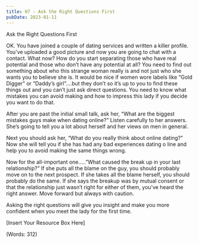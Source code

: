 ```yaml
---
title: 07 - Ask the Right Questions First
pubDate: 2023-01-11
---
```


Ask the Right Questions First


OK.  You have joined a couple of dating services and written a killer profile.  You’ve uploaded a good picture and now you are going to chat with a contact.  What now?  How do you start separating those who have real potential and those who don’t have any potential at all?  You need to find out something about who this strange woman really is and not just who she wants you to believe she is.  It would be nice if women wore labels like “Gold Digger” or “Daddy’s girl”….but they don’t so it’s up to you to find these things out and you can’t just ask direct questions.  You need to know what mistakes you can avoid making and how to impress this lady if you decide you want to do that.  

After you are past the initial small talk, ask her, “What are the biggest mistakes guys make when dating online?”  Listen carefully to her answers.  She’s going to tell you a lot about herself and her views on men in general.  

Next you should ask her, “What do you really think about online dating?”  Now she will tell you if she has had any bad experiences dating o line and help you to avoid making the same things wrong.  

Now for the all-important one…..”What caused the break up in your last relationship?”  If she puts all the blame on the guy, you should probably move on to the next prospect.  If she takes all the blame herself, you should probably do the same.  If she says the breakup was by mutual consent or that the relationship just wasn’t right for either of them, you’ve heard the right answer.  Move forward but always with caution. 

Asking the right questions will give you insight and make you more confident when you meet the lady for the first time.


[Insert Your Resource Box Here]

(Words: 312)